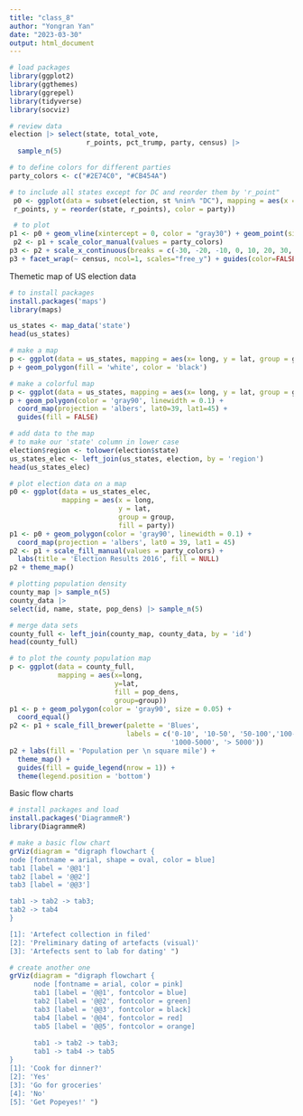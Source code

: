 ```yaml
---
title: "class_8"
author: "Yongran Yan"
date: "2023-03-30"
output: html_document
---
```


```r
# load packages
library(ggplot2)
library(ggthemes)
library(ggrepel)
library(tidyverse)
library(socviz)

# review data
election |> select(state, total_vote,
                   r_points, pct_trump, party, census) |>
  sample_n(5)

# to define colors for different parties
party_colors <- c("#2E74C0", "#CB454A") 

# to include all states except for DC and reorder them by 'r_point"
 p0 <- ggplot(data = subset(election, st %nin% "DC"), mapping = aes(x =
 r_points, y = reorder(state, r_points), color = party)) 

 # to plot  
p1 <- p0 + geom_vline(xintercept = 0, color = "gray30") + geom_point(size = 2)
 p2 <- p1 + scale_color_manual(values = party_colors)
p3 <- p2 + scale_x_continuous(breaks = c(-30, -20, -10, 0, 10, 20, 30, 40), labels = c("30\n (Clinton)", "20", "10", "0", "10", "20", "30", "40\n(Trump)"))
p3 + facet_wrap(~ census, ncol=1, scales="free_y") + guides(color=FALSE) + labs(x = "Point Margin", y = "") + theme(axis.text=element_text(size=8))
```
Themetic map of US election data
```r
# to install packages
install.packages('maps')
library(maps)

us_states <- map_data('state')
head(us_states)

# make a map
p <- ggplot(data = us_states, mapping = aes(x= long, y = lat, group = group))
p + geom_polygon(fill = 'white', color = 'black')

# make a colorful map
p <- ggplot(data = us_states, mapping = aes(x= long, y = lat, group = group, fill = region))
p + geom_polygon(color = 'gray90', linewidth = 0.1) + 
  coord_map(projection = 'albers', lat0=39, lat1=45) +
  guides(fill = FALSE)

# add data to the map
# to make our 'state' column in lower case
election$region <- tolower(election$state)
us_states_elec <- left_join(us_states, election, by = 'region')
head(us_states_elec)

# plot election data on a map
p0 <- ggplot(data = us_states_elec,
             mapping = aes(x = long,
                           y = lat,
                           group = group,
                           fill = party))
p1 <- p0 + geom_polygon(color = 'gray90', linewidth = 0.1) +
  coord_map(projection = 'albers', lat0 = 39, lat1 = 45)
p2 <- p1 + scale_fill_manual(values = party_colors) +
  labs(title = 'Election Results 2016', fill = NULL)
p2 + theme_map()

# plotting population density
county_map |> sample_n(5)
county_data |>
select(id, name, state, pop_dens) |> sample_n(5)

# merge data sets
county_full <- left_join(county_map, county_data, by = 'id')
head(county_full)

# to plot the county population map
p <- ggplot(data = county_full,
            mapping = aes(x=long,
                          y=lat,
                          fill = pop_dens,
                          group=group))
p1 <- p + geom_polygon(color = 'gray90', size = 0.05) +
  coord_equal()
p2 <- p1 + scale_fill_brewer(palette = 'Blues',
                             labels = c('0-10', '10-50', '50-100','100-500', '500-1000',
                                        '1000-5000', '> 5000'))
p2 + labs(fill = 'Population per \n square mile') +
  theme_map() +
  guides(fill = guide_legend(nrow = 1)) +
  theme(legend.position = 'bottom')
```

Basic flow charts
```r
# install packages and load
install.packages('DiagrammeR')
library(DiagrammeR)

# make a basic flow chart
grViz(diagram = "digraph flowchart {
node [fontname = arial, shape = oval, color = blue] 
tab1 [label = '@@1']
tab2 [label = '@@2']
tab3 [label = '@@3']

tab1 -> tab2 -> tab3;
tab2 -> tab4
}

[1]: 'Artefect collection in filed'
[2]: 'Preliminary dating of artefacts (visual)'
[3]: 'Artefects sent to lab for dating' ")

# create another one
grViz(diagram = "digraph flowchart {
      node [fontname = arial, color = pink]
      tab1 [label = '@@1', fontcolor = blue]
      tab2 [label = '@@2', fontcolor = green]
      tab3 [label = '@@3', fontcolor = black]
      tab4 [label = '@@4', fontcolor = red]
      tab5 [label = '@@5', fontcolor = orange]
      
      tab1 -> tab2 -> tab3;
      tab1 -> tab4 -> tab5
}
[1]: 'Cook for dinner?'
[2]: 'Yes'
[3]: 'Go for groceries'
[4]: 'No'
[5]: 'Get Popeyes!' ")
```

